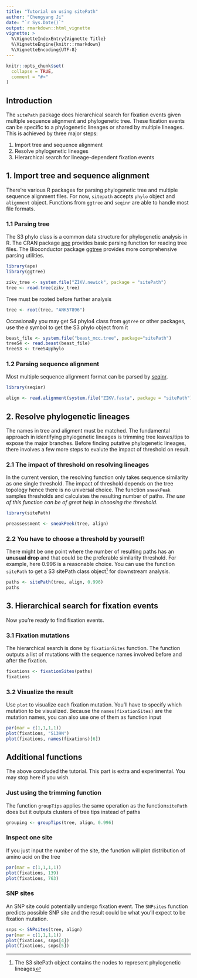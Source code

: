 ```yaml
---
title: "Tutorial on using sitePath"
author: "Chengyang Ji"
date: "`r Sys.Date()`"
output: rmarkdown::html_vignette
vignette: >
  %\VignetteIndexEntry{Vignette Title}
  %\VignetteEngine{knitr::rmarkdown}
  %\VignetteEncoding{UTF-8}
---
```


```r
knitr::opts_chunk$set(
  collapse = TRUE,
  comment = "#>"
)
```

## Introduction

The `sitePath` package does hierarchical search for fixation events given multiple sequence alignment and phylogenetic tree. These fixation events can be specific to a phylogenetic lineages or shared by multiple lineages. This is achieved by three major steps:

1. Import tree and sequence alignment
2. Resolve phylogenetic lineages
3. Hierarchical search for lineage-dependent fixation events

## 1. Import tree and sequence alignment

There're various R packages for parsing phylogenetic tree and multiple sequence alignment files. For now, `sitepath` accepts `phylo` object and `alignment` object. Functions from `ggtree` and `seqinr` are able to handle most file formats.

### 1.1 Parsing tree

The S3 phylo class is a common data structure for phylogenetic analysis in R. The CRAN package [ape](https://cran.r-project.org/web/packages/ape/index.html) provides basic parsing function for reading tree files. The Bioconductor package [ggtree](https://bioconductor.org/packages/release/bioc/html/ggtree.html) provides more comprehensive parsing utilities.


```r
library(ape)
library(ggtree)

zikv_tree <- system.file("ZIKV.newick", package = "sitePath")
tree <- read.tree(zikv_tree)
```

Tree must be rooted before further analysis

```r
tree <- root(tree, "ANK57896")
```

Occasionally you may get S4 phylo4 class from `ggtree` or other packages, use the `@` symbol to get the S3 phylo object from it

```r
beast_file <- system.file("beast_mcc.tree", package="sitePath")
treeS4 <- read.beast(beast_file)
treeS3 <- treeS4@phylo
```

### 1.2 Parsing sequence alignment

Most multiple sequence alignment format can be parsed by [seqinr](https://cran.r-project.org/web/packages/seqinr/index.html).

```r
library(seqinr)

align <- read.alignment(system.file("ZIKV.fasta", package = "sitePath"), "fasta")
```

## 2. Resolve phylogenetic lineages

The names in tree and aligment must be matched. The fundamental approach in identifying phylogenetic lineages is trimming tree leaves/tips to expose the major branches. Before finding putative phylogenetic lineages, there involves a few more steps to evalute the impact of threshold on result.

### 2.1 The impact of threshold on resolving lineages

In the current version, the resolving function only takes sequence similarity as one single threshold. The impact of threshold depends on the tree topology hence there is no universal choice. The function `sneakPeak` samples thresholds and calculates the resulting number of paths. *The use of this function can be of great help in choosing the threshold.*

```r
library(sitePath)

preassessment <- sneakPeek(tree, align)
```

### 2.2 You have to choose a threshold by yourself!

There might be one point where the number of resulting paths has an **unusual drop** and that could be the preferable similarity threshold. For example, here 0.996 is a reasonable choice. You can use the function `sitePath` to get a S3 sitePath class object^[The S3 sitePath object contains the nodes to represent phylogenetic lineages] for downstream analysis.

```r
paths <- sitePath(tree, align, 0.996)
paths
```

## 3. Hierarchical search for fixation events

Now you're ready to find fixation events.

### 3.1 Fixation mutations

The hierarchical search is done by `fixationSites` function. The function outputs a list of mutations with the sequence names involved before and after the fixation.

```r
fixations <- fixationSites(paths)
fixations
```

### 3.2 Visualize the result

Use `plot` to visualize each fixation mutation. You'll have to specify which mutation to be visualized. Because the `names(fixationSites)` are the mutation names, you can also use one of them as function input

```r
par(mar = c(1,1,1,1))
plot(fixations, "S139N")
plot(fixations, names(fixations)[6])
```

## Additional functions

The above concluded the tutorial. This part is extra and experimental. You
may stop here if you wish.

### Just using the trimming function

The function `groupTips` applies the same operation as the function`sitePath` does but it outputs clusters of tree tips instead of paths

```r
grouping <- groupTips(tree, align, 0.996)
```


### Inspect one site

If you just input the number of the site, the function will plot distribution of amino acid on the tree

```r
par(mar = c(1,1,1,1))
plot(fixations, 139)
plot(fixations, 763)
```

### SNP sites

An SNP site could potentially undergo fixation event. The `SNPsites` function predicts possible SNP site and the result could be what you'll expect to be fixation mutation.

```r
snps <- SNPsites(tree, align)
par(mar = c(1,1,1,1))
plot(fixations, snps[4])
plot(fixations, snps[5])
```
